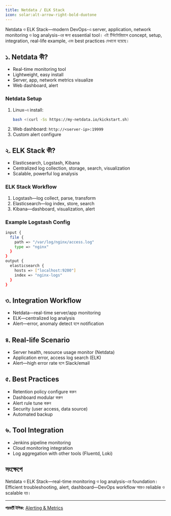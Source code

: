 ```yaml
---
title: Netdata / ELK Stack
icon: solar:alt-arrow-right-bold-duotone
---
```


Netdata ও ELK Stack—modern DevOps-এ server, application, network monitoring ও log analysis-এর জন্য essential tool। এই টিউটোরিয়ালে concept, setup, integration, real-life example, এবং best practices দেখানো হয়েছে।

## ১. Netdata কী?
- Real-time monitoring tool
- Lightweight, easy install
- Server, app, network metrics visualize
- Web dashboard, alert

### Netdata Setup
1. Linux-এ install:
   ```bash
   bash <(curl -Ss https://my-netdata.io/kickstart.sh)
   ```
2. Web dashboard: `http://<server-ip>:19999`
3. Custom alert configure

## ২. ELK Stack কী?
- Elasticsearch, Logstash, Kibana
- Centralized log collection, storage, search, visualization
- Scalable, powerful log analysis

### ELK Stack Workflow
1. Logstash—log collect, parse, transform
2. Elasticsearch—log index, store, search
3. Kibana—dashboard, visualization, alert

### Example Logstash Config
```bash
input {
  file {
    path => "/var/log/nginx/access.log"
    type => "nginx"
  }
}
output {
  elasticsearch {
    hosts => ["localhost:9200"]
    index => "nginx-logs"
  }
}
```

## ৩. Integration Workflow
- Netdata—real-time server/app monitoring
- ELK—centralized log analysis
- Alert—error, anomaly detect হলে notification

## ৪. Real-life Scenario
- Server health, resource usage monitor (Netdata)
- Application error, access log search (ELK)
- Alert—high error rate হলে Slack/email

## ৫. Best Practices
- Retention policy configure করুন
- Dashboard modular করুন
- Alert rule tune করুন
- Security (user access, data source)
- Automated backup

## ৬. Tool Integration
- Jenkins pipeline monitoring
- Cloud monitoring integration
- Log aggregation with other tools (Fluentd, Loki)

## সংক্ষেপে
Netdata ও ELK Stack—real-time monitoring ও log analysis-এর foundation। Efficient troubleshooting, alert, dashboard—DevOps workflow আরও reliable ও scalable হয়।

---

**পরবর্তী টপিক:** [Alerting & Metrics](/dev-ops/alerting-metrics)
